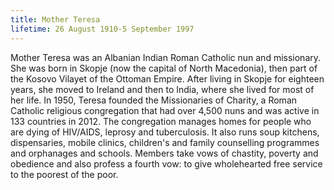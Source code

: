 ```yaml
---
title: Mother Teresa
lifetime: 26 August 1910-5 September 1997
---
```


Mother Teresa was an Albanian Indian Roman Catholic nun and missionary.
She was born in Skopje (now the capital of North Macedonia), then part of the Kosovo Vilayet of the Ottoman
Empire. After living in Skopje for eighteen years, she moved to Ireland and then to India, where she lived
for most of her life. In 1950, Teresa founded the Missionaries of Charity, a Roman Catholic religious congregation
that had over 4,500 nuns and was active in 133 countries in 2012. The congregation manages homes for people
who are dying of HIV/AIDS, leprosy and tuberculosis. It also runs soup kitchens, dispensaries, mobile clinics,
children's and family counselling programmes and orphanages and schools. Members take vows of chastity, poverty
and obedience and also profess a fourth vow: to give wholehearted free service to the poorest of the poor.
